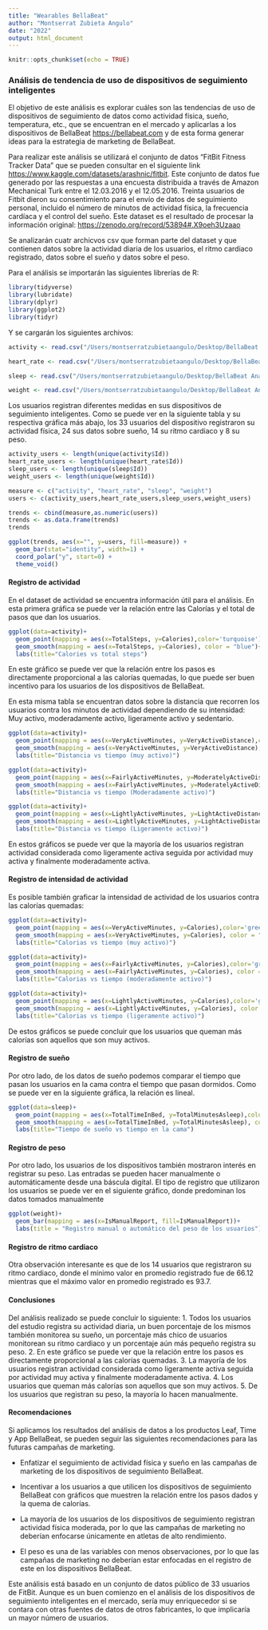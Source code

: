 ```yaml
---
title: "Wearables BellaBeat"
author: "Montserrat Zubieta Angulo"
date: "2022"
output: html_document
---
```


```r
knitr::opts_chunk$set(echo = TRUE)
```

### Análisis de tendencia de uso de dispositivos de seguimiento inteligentes

El objetivo de este análisis es explorar cuáles son las tendencias de uso de dispositivos de seguimiento de datos como actividad física, sueño, temperatura, etc., que se encuentran en el mercado y aplicarlas a los dispositivos de BellaBeat <https://bellabeat.com> y de esta forma generar ideas para la estrategia de marketing de BellaBeat.

Para realizar este análisis se utilizará el conjunto de datos "FitBit Fitness Tracker Data" que se pueden consultar en el siguiente link <https://www.kaggle.com/datasets/arashnic/fitbit>. Este conjunto de datos fue generado por las respuestas a una encuesta distribuida a través de Amazon Mechanical Turk entre el 12.03.2016 y el 12.05.2016. Treinta usuarios de Fitbit dieron su consentimiento para el envío de datos de seguimiento personal, incluido el número de minutos de actividad física, la frecuencia cardíaca y el control del sueño. Este dataset es el resultado de procesar la información original: <https://zenodo.org/record/53894#.X9oeh3Uzaao>

Se analizarán cuatr archicvos csv que forman parte del dataset y que contienen datos sobre la actividad diaria de los usuarios, el ritmo cardiaco registrado, datos sobre el sueño y datos sobre el peso.

Para el análisis se importarán las siguientes librerías de R:

```r
library(tidyverse)
library(lubridate)
library(dplyr)
library(ggplot2)
library(tidyr)
```

Y se cargarán los siguientes archivos:

```r
activity <- read.csv("/Users/montserratzubietaangulo/Desktop/BellaBeat Análisis/dailyActivity_merged.csv", header = TRUE)

heart_rate <- read.csv("/Users/montserratzubietaangulo/Desktop/BellaBeat Análisis/heartrate_seconds_merged.csv", header = TRUE)

sleep <- read.csv("/Users/montserratzubietaangulo/Desktop/BellaBeat Análisis/sleepDay_merged.csv", header = TRUE)

weight <- read.csv("/Users/montserratzubietaangulo/Desktop/BellaBeat Análisis/weightLogInfo_merged.csv", header = TRUE)
```

Los usuarios registran diferentes medidas en sus dispositivos de seguimiento inteligentes. Como se puede ver en la siguiente tabla y su respectiva gráfica más abajo, los 33 usuarios del dispositivo registraron su actividad física, 24 sus datos sobre sueño, 14 su ritmo cardiaco y 8 su peso.

```r
activity_users <- length(unique(activity$Id))
heart_rate_users <- length(unique(heart_rate$Id))
sleep_users <- length(unique(sleep$Id))
weight_users <- length(unique(weight$Id))

measure <- c("activity", "heart_rate", "sleep", "weight")
users <- c(activity_users,heart_rate_users,sleep_users,weight_users)

trends <- cbind(measure,as.numeric(users))
trends <- as.data.frame(trends)
trends
```
```r
ggplot(trends, aes(x="", y=users, fill=measure)) +
  geom_bar(stat="identity", width=1) +
  coord_polar("y", start=0) +
  theme_void()
```


#### Registro de actividad

En el dataset de actividad se encuentra información útil para el análisis. En esta primera gráfica se puede ver la relación entre las Calorías y el total de pasos que dan los usuarios.

```r
ggplot(data=activity)+
  geom_point(mapping = aes(x=TotalSteps, y=Calories),color='turquoise')+
  geom_smooth(mapping = aes(x=TotalSteps, y=Calories), color = "blue")+
  labs(title="Calories vs total steps")
```

En este gráfico se puede ver que la relación entre los pasos es directamente proporcional a las calorías quemadas, lo que puede ser buen incentivo para los usuarios de los dispositivos de BellaBeat.

En esta misma tabla se encuentran datos sobre la distancia que recorren los usuarios contra los minutos de actividad dependiendo de su intensidad: Muy activo, moderadamente activo, ligeramente activo y sedentario.

```r
ggplot(data=activity)+
  geom_point(mapping = aes(x=VeryActiveMinutes, y=VeryActiveDistance),color='pink')+
  geom_smooth(mapping = aes(x=VeryActiveMinutes, y=VeryActiveDistance), color = "magenta")+
  labs(title="Distancia vs tiempo (muy activo)")
```

```r
ggplot(data=activity)+
  geom_point(mapping = aes(x=FairlyActiveMinutes, y=ModeratelyActiveDistance),color='pink')+
  geom_smooth(mapping = aes(x=FairlyActiveMinutes, y=ModeratelyActiveDistance), color = "magenta")+
  labs(title="Distancia vs tiempo (Moderadamente activo)")
```


```r
ggplot(data=activity)+
  geom_point(mapping = aes(x=LightlyActiveMinutes, y=LightActiveDistance),color='pink')+
  geom_smooth(mapping = aes(x=LightlyActiveMinutes, y=LightActiveDistance), color = "magenta")+
  labs(title="Distancia vs tiempo (Ligeramente activo)")
```

En estos gráficos se puede ver que la mayoría de los usuarios registran actividad considerada como ligeramente activa seguida por actividad muy activa y finalmente moderadamente activa. 

#### Registro de intensidad de actividad

Es posible también graficar la intensidad de actividad de los usuarios contra las calorías quemadas:

```r
ggplot(data=activity)+
  geom_point(mapping = aes(x=VeryActiveMinutes, y=Calories),color='green')+
  geom_smooth(mapping = aes(x=VeryActiveMinutes, y=Calories), color = "darkgreen")+
  labs(title="Calorias vs tiempo (muy activo)")
```

```r
ggplot(data=activity)+
  geom_point(mapping = aes(x=FairlyActiveMinutes, y=Calories),color='green')+
  geom_smooth(mapping = aes(x=FairlyActiveMinutes, y=Calories), color = "darkgreen")+
  labs(title="Calorias vs tiempo (moderadamente activo)")
```
```r
ggplot(data=activity)+
  geom_point(mapping = aes(x=LightlyActiveMinutes, y=Calories),color='green')+
  geom_smooth(mapping = aes(x=LightlyActiveMinutes, y=Calories), color = "darkgreen")+
  labs(title="Calorias vs tiempo (ligeramente activo)")
```

De estos gráficos se puede concluir que los usuarios que queman más calorías son aquellos que son muy activos.

#### Registro de sueño

Por otro lado, de los datos de sueño podemos comparar el tiempo que pasan los usuarios en la cama contra el tiempo que pasan dormidos. Como se puede ver en la siguiente gráfica, la relación es lineal.


```r
ggplot(data=sleep)+
  geom_point(mapping = aes(x=TotalTimeInBed, y=TotalMinutesAsleep),color='red')+
  geom_smooth(mapping = aes(x=TotalTimeInBed, y=TotalMinutesAsleep), color = "darkred")+
  labs(title="Tiempo de sueño vs tiempo en la cama")
```

#### Registro de peso

Por otro lado, los usuarios de los dispositivos también mostraron interés en registrar su peso. Las entradas se pueden hacer manualmente o automáticamente desde una báscula digital. El tipo de registro que utilizaron los usuarios se puede ver en el siguiente gráfico, donde predominan los datos tomados manualmente

```r
ggplot(weight)+
  geom_bar(mapping = aes(x=IsManualReport, fill=IsManualReport))+
  labs(title = "Registro manual o automático del peso de los usuarios")
```

#### Registro de ritmo cardiaco

Otra observación interesante es que de los 14 usuarios que registraron su ritmo cardiaco, donde el mínimo valor en promedio registrado fue de 66.12 mientras que el máximo valor en promedio registrado es 93.7.


#### Conclusiones

Del análisis realizado se puede concluir lo siguiente:
1. Todos los usuarios del estudio registra su actividad diaria, un buen porcentaje de los mismos también monitorea su sueño, un porcentaje más chico de usuarios monitorean su ritmo cardiaco y un porcentaje aún más pequeño registra su peso.
2. En este gráfico se puede ver que la relación entre los pasos es directamente proporcional a las calorías quemadas.
3. La mayoría de los usuarios registran actividad considerada como ligeramente activa seguida por actividad muy activa y finalmente moderadamente activa.
4. Los usuarios que queman más calorías son aquellos que son muy activos.
5. De los usuarios que registran su peso, la mayoría lo hacen manualmente.


#### Recomendaciones

Si aplicamos los resultados del análisis de datos a los productos Leaf, Time y App BellaBeat, se pueden seguir las siguientes recomendaciones para las futuras campañas de marketing.

* Enfatizar el seguimiento de actividad física y sueño en las campañas de marketing de los dispositivos de seguimiento BellaBeat.

* Incentivar a los usuarios a que utilicen los dispositivos de seguimiento BellaBeat con gráficos que muestren la relación entre los pasos dados y la quema de calorías.

* La mayoría de los usuarios de los dispositivos de seguimiento registran actividad física moderada, por lo que las campañas de marketing no deberían enfocarse únicamente en atletas de alto rendimiento.

* El peso es una de las variables con menos observaciones, por lo que las campañas de marketing no deberían estar enfocadas en el registro de este en los dispositivos BellaBeat.

Este análisis está basado en un conjunto de datos público de 33 usuarios de FitBit. Aunque es un buen comienzo en el análisis de los dispositivos de seguimiento inteligentes en el mercado, sería muy enriquecedor si se contara con otras fuentes de datos de otros fabricantes, lo que implicaría un mayor número de usuarios.
